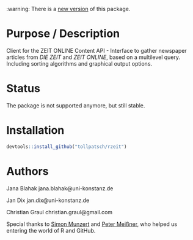 :warning: There is a [new version](https://github.com/jandix/rzeit2) of this package.

# Purpose / Description

Client for the ZEIT ONLINE Content API - Interface to gather newspaper articles from *DIE ZEIT* and *ZEIT ONLINE*, based on a multilevel query. Including sorting algorithms and graphical output options. 

# Status 

The package is not supported anymore, but still stable.

# Installation

```r
devtools::install_github("tollpatsch/rzeit")
```

# Authors

Jana Blahak 
jana.blahak@uni-konstanz.de

Jan Dix 
jan.dix@uni-konstanz.de

Christian Graul
christian.graul@gmail.com

Special thanks to [Simon Munzert](http://simonmunzert.github.io/) and [Peter Meißner](https://github.com/petermeissner), who helped us entering the world of R and GitHub.
